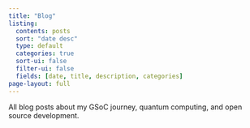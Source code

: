 ```yaml
---
title: "Blog"
listing:
  contents: posts
  sort: "date desc"
  type: default
  categories: true
  sort-ui: false
  filter-ui: false
  fields: [date, title, description, categories]
page-layout: full
---
```


All blog posts about my GSoC journey, quantum computing, and open source development.
